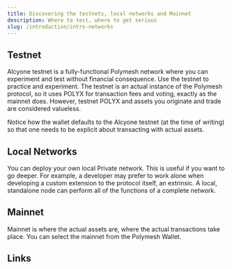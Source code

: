 ```yaml
---
title: Discovering the testnets, local networks and Mainnet
description: Where to test, where to get serious
slug: /introduction/intro-networks
---
```


## Testnet

Alcyone testnet is a fully-functional Polymesh network where you can experiment and test without financial consequence. Use the testnet to practice and experiment. The testnet is an actual instance of the Polymesh protocol, so it uses POLYX for transaction fees and voting, exactly as the mainnet does. However, testnet POLYX and assets you originate and trade are considered valueless.

Notice how the wallet defaults to the Alcyone testnet (at the time of writing) so that one needs to be explicit about transacting with actual assets.

## Local Networks

You can deploy your own local Private network. This is useful if you want to go deeper. For example, a developer may prefer to work alone when developing a custom extension to the protocol itself, an extrinsic. A local, standalone node can perform all of the functions of a complete network.

## Mainnet

Mainnet is where the actual assets are, where the actual transactions take place. You can select the mainnet from the Polymesh Wallet.


## Links
